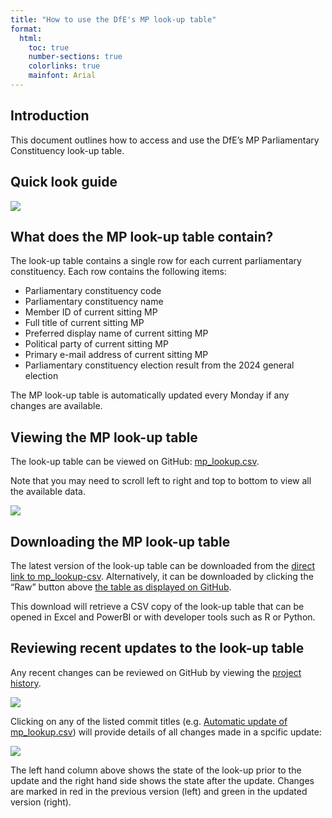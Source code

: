 ```yaml
--- 
title: "How to use the DfE's MP look-up table"
format:
  html:
    toc: true
    number-sections: true
    colorlinks: true
    mainfont: Arial
---
```


## Introduction

This document outlines how to access and use the DfE's MP Parliamentary Constituency look-up table.

## Quick look guide

![](images/mp-look-up-on-github-overview.png)

## What does the MP look-up table contain?

The look-up table contains a single row for each current parliamentary constituency. Each row contains the following items:

- Parliamentary constituency code
- Parliamentary constituency name
- Member ID of current sitting MP
- Full title of current sitting MP
- Preferred display name of current sitting MP
- Political party of current sitting MP
- Primary e-mail address of current sitting MP
- Parliamentary constituency election result from the 2024 general election

::: {.callout-note}
The MP look-up table is automatically updated every Monday if any changes are available.
:::

## Viewing the MP look-up table

The look-up table can be viewed on GitHub: 
[mp_lookup.csv](https://github.com/dfe-analytical-services/mp-lookup/blob/main/mp_lookup.csv).

Note that you may need to scroll left to right and top to bottom to view all the available data.

![](images/mp-look-up-csv_on-github.png)

## Downloading the MP look-up table

The latest version of the look-up table can be downloaded from the [ direct link to mp_lookup-csv ](https://raw.githubusercontent.com/dfe-analytical-services/mp-lookup/refs/heads/main/mp_lookup.csv). Alternatively, it can be downloaded by clicking the "Raw" button above [the table as displayed on GitHub](https://github.com/dfe-analytical-services/mp-lookup/blob/main/mp_lookup.csv).

This download will retrieve a CSV copy of the look-up table that can be opened in Excel and PowerBI or with developer tools such as R or Python.

## Reviewing recent updates to the look-up table

Any recent changes can be reviewed on GitHub by viewing the [project history](https://github.com/dfe-analytical-services/mp-lookup/commits/main/).

![](images/mp-look-up-history_on-github.png)

Clicking on any of the listed commit titles (e.g. [Automatic update of mp_lookup.csv](https://github.com/dfe-analytical-services/mp-lookup/commit/946f0627f902a6da9659e69e9a34f423b811f08e)) will provide details of all changes made in a spcific update:

![](images/mp-look-up-changes_on-github.png)

The left hand column above shows the state of the look-up prior to the update and the right hand side shows the state after the update. Changes are marked in red in the previous version (left) and green in the updated version (right).


